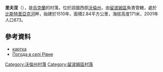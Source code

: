 {{coord|51|14|7|N|23|48|15|E|scale:30000|display=title}}

'''里夫涅'''（{{lang-uk|Рівне}}），是[[烏克蘭|烏克蘭]]的村落，位於該國西部[[沃倫州|沃倫州]]，由[[留波姆區|留波姆區]]負責管轄，處於[[比斯特里亞克河|比斯特里亞克河]]畔，始建於1510年，面積2.84平方公里，海拔高度171米，2001年人口873。

==參考資料==
* [http://gska2.rada.gov.ua/pls/z7502/A005?rdat1=15.01.2010&rf7571=4296 картка]{{dead link|date=2018年4月 |bot=InternetArchiveBot |fix-attempted=yes }}
* [http://weather.in.ua/ua/volynskaja/22336 Погода в селі Рівне]

[[Category:沃倫州村落|Category:沃倫州村落]]
[[Category:留波姆區村落|Category:留波姆區村落]]


{{Volyn-geo-stub}}